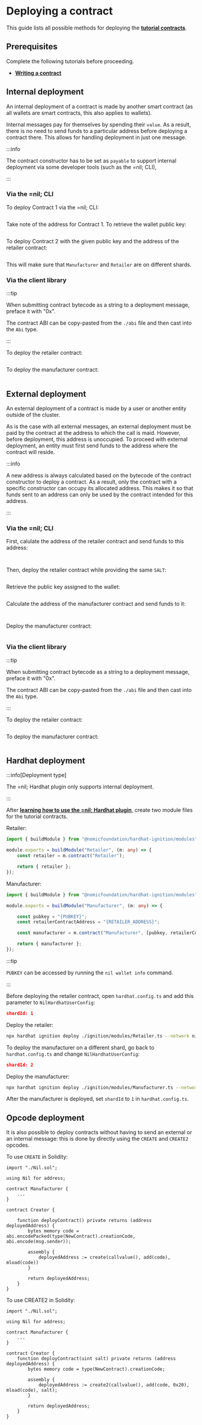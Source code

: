 
# Deploying a contract

This guide lists all possible methods for deploying the [**tutorial contracts**](writing-a-contract.mdx).

## Prerequisites

Complete the following tutorials before proceeding.

* [**Writing a contract**](writing-a-contract.mdx)

## Internal deployment

An internal deployment of a contract is made by another smart contract (as all wallets are smart contracts, this also applies to wallets).

Internal messages pay for themselves by spending their `value`. As a result, there is no need to send funds to a particular address before deploying a contract there. This allows for handling deployment in just one message.

:::info

The contract constructor has to be set as `payable` to support internal deployment via some developer tools (such as the =nil; CLI), 

:::

### Via the =nil; CLI

To deploy Contract 1 via the =nil; CLI:

```bash file=../../../tests/working-with-smart-contracts-cli.test.mjs start=startRetailerDeploymentCommand end=endRetailerDeploymentCommand
```

Take note of the address for Contract 1. To retrieve the wallet public key:

```bash file=../../../tests/commands.mjs start=startInfo end=endInfo
```

To deploy Contract 2 with the given public key and the address of the retailer contract:

```bash file=../../../tests/working-with-smart-contracts-cli.test.mjs start=startManufacturerDeploymentCommand end=endManufacturerDeploymentCommand
```

This will make sure that `Manufacturer` and `Retailer` are on different shards.

### Via the client library

:::tip

When submitting contract bytecode as a string to a deployment message, preface it with "0x".

The contract ABI can be copy-pasted from the `./abi` file and then cast into the `Abi` type.

:::

To deploy the retailer contract:

```ts showLineNumbers file=../../../tests/working-with-smart-contracts-niljs.test.mjs start=startInternalDeployOfRetailer end=endInternalDeployOfRetailer
```

To deploy the manufacturer contract:

```ts showLineNumbers file=../../../tests/working-with-smart-contracts-niljs.test.mjs start=startInternalDeployOfManufacturer end=endInternalDeployOfManufacturer
```

## External deployment

An external deployment of a contract is made by a user or another entity outside of the cluster. 

As is the case with all external messages, an external deployment must be paid by the contract at the address to which the call is maid. However, before deployment, this address is unoccupied. To proceed with external deployment, an entity must first send funds to the address where the contract will reside.

:::info

A new address is always calculated based on the bytecode of the contract constructor to deploy a contract. As a result, only the contract with a specific constructor can occupy its allocated address. This makes it so that funds sent to an address can only be used by the contract intended for this address.

:::

### Via the =nil; CLI

First, calulate the address of the retailer contract and send funds to this address:

```bash file=../../../tests/working-with-smart-contracts-cli.test.mjs start=startExternalRetailerAddressCommand end=endExternalRetailerAddressCommand
```

```bash file=../../../tests/working-with-smart-contracts-cli.test.mjs start=startSendTokensToRetailerForExternalDeployment end=endSendTokensToRetailerForExternalDeployment
```

Then, deploy the retailer contract while providing the same `SALT`:

```bash file=../../../tests/working-with-smart-contracts-cli.test.mjs start=startRetailerExternalDeploymentCommand end=endRetailerExternalDeploymentCommand
```

Retrieve the public key assigned to the wallet:

```bash file=../../../tests/commands.mjs start=startInfo end=endInfo
```

Calculate the address of the manufacturer contract and send funds to it:

```bash file=../../../tests/working-with-smart-contracts-cli.test.mjs start=startExternalManufacturerAddressCommand end=endExternalManufacturerAddressCommand
```

```bash file=../../../tests/working-with-smart-contracts-cli.test.mjs start=startSendTokensToManufacturerForExternalDeploymentCommand end=endSendTokensToManufacturerForExternalDeploymentCommand
```

Deploy the manufacturer contract:

```bash file=../../../tests/working-with-smart-contracts-cli.test.mjs start=startManufacturerExternalDeploymentCommand end=endManufacturerExternalDeploymentCommand
```

### Via the client library

:::tip

When submitting contract bytecode as a string to a deployment message, preface it with "0x".

The contract ABI can be copy-pasted from the `./abi` file and then cast into the `Abi` type.

:::

To deploy the retailer contract:

```ts showLineNumbers file=../../../tests/working-with-smart-contracts-niljs.test.mjs start=startExternalDeployOfRetailer end=endExternalDeployOfRetailer
```

To deploy the manufacturer contract:

```ts showLineNumbers file=../../../tests/working-with-smart-contracts-niljs.test.mjs start=startExternalDeployOfManufacturer end=endExternalDeployOfManufacturer
```

## Hardhat deployment

:::info[Deployment type]

The =nil; Hardhat plugin only supports internal deployment.

:::

After [**learning how to use the =nil; Hardhat plugin**](tools/hardhat-plugin/usage.mdx), create two module files for the tutorial contracts. 

Retailer:

```typescript showLineNumbers
import { buildModule } from "@nomicfoundation/hardhat-ignition/modules";

module.exports = buildModule("Retailer", (m: any) => {
    const retailer = m.contract("Retailer");

    return { retailer };
});
```

Manufacturer:

```typescript showLineNumbers
import { buildModule } from "@nomicfoundation/hardhat-ignition/modules";

module.exports = buildModule("Manufacturer", (m: any) => {

    const pubkey = "{PUBKEY}";
    const retailerContractAddress = "{RETAILER_ADDRESS}";

    const manufacturer = m.contract("Manufacturer", [pubkey, retailerContractAddress]);

    return { manufacturer };
});
```

:::tip

`PUBKEY` can be accessed by running the `nil wallet info` command.

:::

Before deploying the retailer contract, open `hardhat.config.ts` and add this parameter to `NilHardhatUserConfig`:

```json
shardId: 1
```

Deploy the retailer:

```bash
npx hardhat ignition deploy ./ignition/modules/Retailer.ts --network nil
```

To deploy the manufacturer on a different shard, go back to `hardhat.config.ts` and change `NilHardhatUserConfig`:

```json
shardId: 2
```

Deploy the manufacturer:

```bash
npx hardhat ignition deploy ./ignition/modules/Manufacturer.ts --network nil
```

After the manufacturer is deployed, set `shardId` to `1` in `hardhat.config.ts`.

## Opcode deployment

It is also possible to deploy contracts without having to send an external or an internal message: this is done by directly using the `CREATE` and `CREATE2` opcodes.

To use `CREATE` in Solidity:

```solidity showLineNumbers
import "./Nil.sol";

using Nil for address;

contract Manufacturer {
    ...
}

contract Creator {
    
    function deployContract() private returns (address deployedAddress) {
        bytes memory code = abi.encodePacked(type(NewContract).creationCode, abi.encode(msg.sender));

        assembly {
            deployedAddress := create(callvalue(), add(code), mload(code))
        }

        return deployedAddress;
    }
}
```

To use CREATE2 in Solidity:

```solidity showLineNumbers
import "./Nil.sol";

using Nil for address;

contract Manufacturer {
    ...
}

contract Creator {
    function deployContract(uint salt) private returns (address deployedAddress) {
        bytes memory code = type(NewContract).creationCode;

        assembly {
            deployedAddress := create2(callvalue(), add(code, 0x20), mload(code), salt);
        }

        return deployedAddress;
    }
}
```
